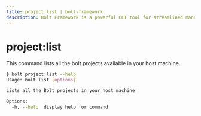 ```yaml
---
title: project:list | bolt-framework
description: Bolt Framework is a powerful CLI tool for streamlined management and deployment of projects and services.
---
```




<Meta title="CLI Reference/project:list" />

# project:list

This command lists all the bolt projects available in your host machine.

```bash
$ bolt project:list --help
Usage: bolt list [options]

Lists all the Bolt projects in your host machine

Options:
  -h, --help  display help for command
```
